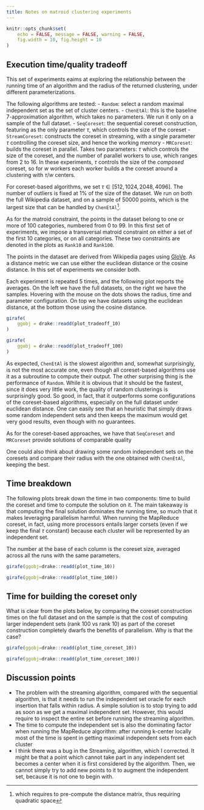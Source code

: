 ```yaml
---
title: Notes on matroid clustering experiments
---
```


```r
knitr::opts_chunk$set(
    echo = FALSE, message = FALSE, warning = FALSE,
    fig.width = 10, fig.height = 10
)
```

## Execution time/quality tradeoff

This set of experiments eaims at exploring the relationship between
the running time of an algorithm and the radius of the returned clustering,
under different parameterizations.

The following algorithms are tested:
- `Random`: select a random maximal independent set as 
   the set of cluster centers.
- `ChenEtAl`: this is the baseline 7-approximation algorithm, which takes
  no parameters. We run it only on a sample of the full dataset.
- `SeqCoreset`: the sequential coreset construction, featuring as the only
  parameter $\tau$, which controls the size of the coreset
- `StreamCoreset`: constructs the coreset in streaming, with a single parameter
  $\tau$ controlling the coreset size, and hence the working memory
- `MRCoreset`: builds the coreset in parallel. Takes two parameters:
  $\tau$ which controls the size of the coreset, and the number of parallel
  workers to use, which ranges from 2 to 16.
  In these experiments, $\tau$ controls the size of the _composed_ coreset, so for
  $w$ workers each worker builds a the coreset around a clustering with $\tau/w$ centers.

For coreset-based algorithms, we set $\tau \in [512, 1024, 2048, 4096]$.
The number of outliers is fixed at $1\%$ of the size of the dataset.
We run on both the full Wikipedia dataset, and on a sample of 50000
points, which is the largest size that can be handled by
`ChenEtAl`^[which requires to pre-compute the distance matrix, thus requiring quadratic space].

As for the matroid constraint, the points in the dataset belong to one or more
of 100 categories, numbered from 0 to 99. 
In this first set of experiments, we impose a transversal matroid constraint
on either a set of the first 10 categories, or on all categories. These two constraints
are denoted in the plots as `Rank10` and `Rank100`.

The points in the dataset are derived from
Wikipedia pages using [GloVe](https://nlp.stanford.edu/projects/glove/).
As a distance metric we can use either the euclidean distance or the 
cosine distance.
In this set of experiments we consider both.

Each experiment is repeated 5 times, and the following plot
reports the averages. On the left we have the full datasets,
on the right we have the samples.
Hovering with the mouse on the dots shows the radius, time and parameter configuration.
On top we have datasets using the euclidean distance, at the bottom those using the cosine distance.

```r
girafe(
    ggobj = drake::readd(plot_tradeoff_10)
)
```

```r
girafe(
    ggobj = drake::readd(plot_tradeoff_100)
)
```

As expected, `ChenEtAl` is the slowest algorithm and, somewhat surprisingly, is not the most accurate one,
even though all coreset-based algorithms use it as a subroutine to compute their output.
The other surprising thing is the performance of `Random`.
While it is obvious that it should be the fastest, since it does very little work, the quality of
random clusterings is surprisingly good.
So good, in fact, that it outperforms some configurations of the coreset-based algorithms, especially
on the full dataset under euclidean distance.
One can easily see that an heuristic that simply draws some random independent sets and then keeps the maximum 
would get very good results, even though with no guarantees.

As for the coreset-based approaches, we have that `SeqCoreset` and `MRCoreset` provide solutions of comparable quality

One could also think about drawing some random independent sets on the coresets and compare their radius with the
one obtained with `ChenEtAl`, keeping the best.

## Time breakdown

The following plots break down the time in two components: time to build the
coreset and time to compute the solution on it. The main takeaway is that
computing the final solution dominates the running time, so much that it
makes leveraging parallelism harmful. When running the MapReduce coreset, in
fact, using more processors entails larger corsets (even if we keep the final
$\tau$ constant) because each cluster will be represented by an independent set.

The number at the base of each column is the coreset size, averaged across
all the runs with the same parameters.

```r
girafe(ggobj=drake::readd(plot_time_10))
```

```r
girafe(ggobj=drake::readd(plot_time_100))
```

## Time for building the coreset only

What is clear from the plots below, by comparing the coreset construction
times on the full dataset and on the sample is that the cost of computing
larger independent sets (rank 100 vs rank 10) as part of the coreset
construction completely dwarfs the benefits of parallelism. Why is that the
case?

```r
girafe(ggobj=drake::readd(plot_time_coreset_10))
```

```r
girafe(ggobj=drake::readd(plot_time_coreset_100))
```

## Discussion points

- The problem with the streaming algorithm, compared with the sequential
algorithm, is that it needs to run the independent set oracle for each insertion
that falls within radius. A simple solution is to stop trying to add as soon as
we get a maximal independent set. However, this would require to inspect the
entire set before running the streaming algorithm.
- The time to compute the independent set is also the dominating factor when running the
MapReduce algorithm: after running k-center locally most of the time is spent in getting 
maximal independent sets from each cluster
- I think there was a bug in the Streaming, algorithm, which I corrected.
It might be that a point which cannot take part in any independent set becomes a center
when it is first considered by the algorithm. Then, we cannot simply try to add new points
to it to augment the independent set, because it is not one to begin with.

